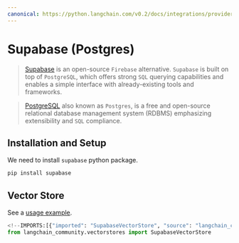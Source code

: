```yaml
---
canonical: https://python.langchain.com/v0.2/docs/integrations/providers/supabase/
---
```


# Supabase (Postgres)

>[Supabase](https://supabase.com/docs) is an open-source `Firebase` alternative. 
> `Supabase` is built on top of `PostgreSQL`, which offers strong `SQL` 
> querying capabilities and enables a simple interface with already-existing tools and frameworks.

>[PostgreSQL](https://en.wikipedia.org/wiki/PostgreSQL) also known as `Postgres`,
> is a free and open-source relational database management system (RDBMS) 
> emphasizing extensibility and `SQL` compliance.

## Installation and Setup

We need to install `supabase` python package.

```bash
pip install supabase
```

## Vector Store

See a [usage example](/docs/integrations/vectorstores/supabase).

```python
<!--IMPORTS:[{"imported": "SupabaseVectorStore", "source": "langchain_community.vectorstores", "docs": "https://api.python.langchain.com/en/latest/vectorstores/langchain_community.vectorstores.supabase.SupabaseVectorStore.html", "title": "Supabase (Postgres)"}]-->
from langchain_community.vectorstores import SupabaseVectorStore
```